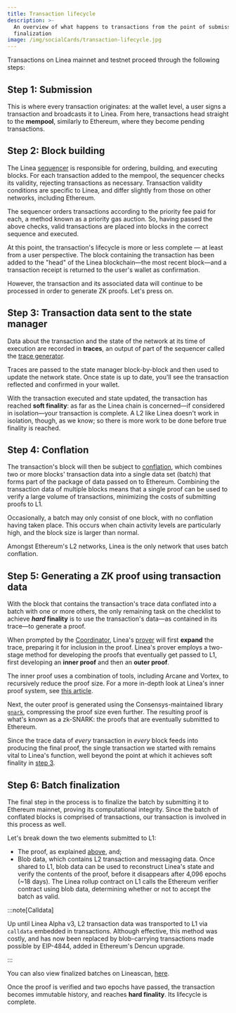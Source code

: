 ```yaml
---
title: Transaction lifecycle
description: >-
  An overview of what happens to transactions from the point of submission to
  finalization
image: /img/socialCards/transaction-lifecycle.jpg
---
```


Transactions on Linea mainnet and testnet proceed through the following steps:

## Step 1: Submission

This is where every transaction originates: at the wallet level, a user signs a transaction and 
broadcasts it to Linea. From here, transactions head straight to the **mempool**, similarly to 
Ethereum, where they become pending transactions.

## Step 2: Block building

The Linea [sequencer](../stack/sequencer/index.mdx) is responsible for ordering, building, and executing blocks. 
For each transaction added to the mempool, the sequencer checks its validity, rejecting 
transactions as necessary. Transaction validity conditions are specific to Linea, and differ 
slightly from those on other networks, including Ethereum.

The sequencer orders transactions according to the priority fee paid for each, a method known as
a priority gas auction. So, having passed the above checks, valid transactions are placed into
blocks in the correct sequence and executed.

At this point, the transaction's lifecycle is more or less complete — at least from a user
perspective. The block containing the transaction has been added to the "head" of the Linea
blockchain—the most recent block—and a transaction receipt is returned to the user's wallet as
confirmation.

However, the transaction and its associated data will continue to be processed in order to
generate ZK proofs. Let's press on.

## Step 3: Transaction data sent to the state manager

Data about the transaction and the state of the network at its time of execution are recorded
in **traces**, an output of part of the sequencer called the [trace generator](../stack/sequencer/traces-generator.md).

Traces are passed to the state manager block-by-block and then used to update the network state.
Once state is up to date, you'll see the transaction reflected and confirmed in your wallet.

With the transaction executed and state updated, the transaction has reached **soft finality**:
as far as the Linea chain is concerned—if considered in isolation—your transaction is complete.
A L2 like Linea doesn't work in isolation, though, as we know; so there is more work to be done
before true finality is reached.

## Step 4: Conflation

The transaction's block will then be subject to [conflation](../stack/sequencer/conflation.md), which
combines two or more blocks' transaction data into a single data set (batch) that forms part of
the package of data passed on to Ethereum. Combining the transaction data of multiple blocks
means that a single proof can be used to verify a large volume of transactions, minimizing the
costs of submitting proofs to L1.

Occasionally, a batch may only consist of one block, with no conflation having taken place.
This occurs when chain activity levels are particularly high, and the block size is larger
than normal.

Amongst Ethereum's L2 networks, Linea is the only network that uses batch conflation.

## Step 5: Generating a ZK proof using transaction data

With the block that contains the transaction's trace data conflated into a batch with one or
more others, the only remaining task on the checklist to achieve **_hard_ finality** is to use
the transaction's data—as contained in its trace—to generate a proof.

When prompted by the [Coordinator](../stack/coordinator/index.mdx), Linea's [prover](../stack/trace-expansion-proving/index.mdx)
will first **expand** the trace, preparing it for inclusion in the proof. Linea's prover employs
a two-stage method for developing the proofs that eventually get passed to L1, first developing
an **inner proof** and then an **outer proof**.

The inner proof uses a combination of tools, including Arcane and Vortex, to recursively reduce
the proof size. For a more in-depth look at Linea's inner proof system, see [this article](https://linea.mirror.xyz/B3b1lUK8--UKZ_Qehk7SfOyvdcGbcuoyvNsSukHgOY8).

Next, the outer proof is generated using the Consensys-maintained library [`gnark`](https://docs.gnark.consensys.net/),
compressing the proof size even further. The resulting proof is what's known as a zk-SNARK:
the proofs that are eventually submitted to Ethereum.

Since the trace data of _every_ transaction in _every_ block feeds into producing the final proof,
the single transaction we started with remains vital to Linea's function, well beyond the point
at which it achieves soft finality in [step 3](#step-3-transaction-data-sent-to-the-state-manager).

## Step 6: Batch finalization

The final step in the process is to finalize the batch by submitting it to Ethereum mainnet,
proving its computational integrity. Since the batch of conflated blocks is comprised of
transactions, our transaction is involved in this process as well.

Let's break down the two elements submitted to L1:

- The proof, as explained [above](#step-5-generating-a-zk-proof-using-transaction-data), and;
- Blob data, which contains L2 transaction and messaging data. Once shared to L1, blob data
can be used to reconstruct Linea's state and verify the contents of the proof, before it disappears
after 4,096 epochs (~18 days). The Linea rollup contract on L1 calls the Ethereum verifier contract
using blob data, determining whether or not to accept the batch as valid.

:::note[Calldata]

Up until Linea Alpha v3, L2 transaction data was transported to L1 via `calldata` embedded in
transactions. Although effective, this method was costly, and has now been replaced by
blob-carrying transactions made possible by EIP-4844, added in Ethereum's Dencun upgrade.

:::

You can also view finalized batches on Lineascan, [here](https://lineascan.build/batches).

Once the proof is verified and two epochs have passed, the transaction becomes immutable history,
and reaches **hard finality**. Its lifecycle is complete.
